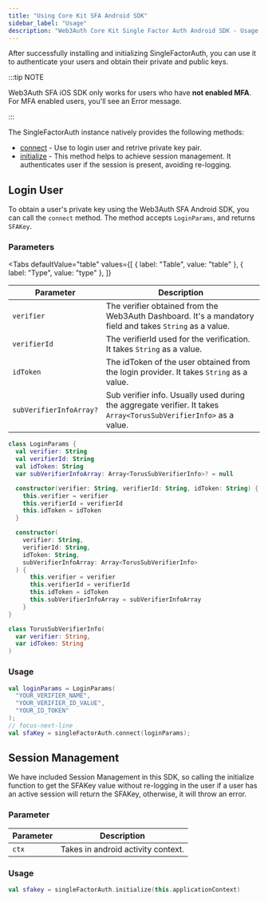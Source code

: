 ```yaml
---
title: "Using Core Kit SFA Android SDK"
sidebar_label: "Usage"
description: "Web3Auth Core Kit Single Factor Auth Android SDK - Usage | Documentation - Web3Auth"
---
```



After successfully installing and initializing SingleFactorAuth, you can use it to authenticate your
users and obtain their private and public keys.

:::tip NOTE

Web3Auth SFA iOS SDK only works for users who have **not enabled MFA**. For MFA enabled users,
you'll see an Error message.

:::

The SingleFactorAuth instance natively provides the following methods:

- [connect](#login-user) - Use to login user and retrive private key pair.
- [initialize](#session-management) - This method helps to achieve session management. It
  authenticates user if the session is present, avoiding re-logging.

## Login User

To obtain a user's private key using the Web3Auth SFA Android SDK, you can call the `connect`
method. The method accepts `LoginParams`, and returns `SFAKey`.

### Parameters

<Tabs
  defaultValue="table"
  values={[
    { label: "Table", value: "table" },
    { label: "Type", value: "type" },
  ]}
>

<TabItem value="table">

| Parameter               | Description                                                                                                       |
| ----------------------- | ----------------------------------------------------------------------------------------------------------------- |
| `verifier`              | The verifier obtained from the Web3Auth Dashboard. It's a mandatory field and takes `String` as a value.          |
| `verifierId`            | The verifierId used for the verification. It takes `String` as a value.                                           |
| `idToken`               | The idToken of the user obtained from the login provider. It takes `String` as a value.                           |
| `subVerifierInfoArray?` | Sub verifier info. Usually used during the aggregate verifier. It takes `Array<TorusSubVerifierInfo>` as a value. |

</TabItem>

<TabItem value="type">

```kotlin
class LoginParams {
  val verifier: String
  val verifierId: String
  val idToken: String
  var subVerifierInfoArray: Array<TorusSubVerifierInfo>? = null

  constructor(verifier: String, verifierId: String, idToken: String) {
    this.verifier = verifier
    this.verifierId = verifierId
    this.idToken = idToken
  }

  constructor(
    verifier: String,
    verifierId: String,
    idToken: String,
    subVerifierInfoArray: Array<TorusSubVerifierInfo>
  ) {
      this.verifier = verifier
      this.verifierId = verifierId
      this.idToken = idToken
      this.subVerifierInfoArray = subVerifierInfoArray
    }
}

class TorusSubVerifierInfo(
  var verifier: String,
  var idToken: String
)
```

</TabItem>

</Tabs>

### Usage

```kotlin
val loginParams = LoginParams(
  "YOUR_VERIFIER_NAME",
  "YOUR_VERIFIER_ID_VALUE",
  "YOUR_ID_TOKEN"
);
// focus-next-line
val sfaKey = singleFactorAuth.connect(loginParams);
```

## Session Management

We have included Session Management in this SDK, so calling the initialize function to get the
SFAKey value without re-logging in the user if a user has an active session will return the SFAKey,
otherwise, it will throw an error.

### Parameter

| Parameter | Description                        |
| --------- | ---------------------------------- |
| `ctx`     | Takes in android activity context. |

### Usage

```kotlin
val sfakey = singleFactorAuth.initialize(this.applicationContext)
```
